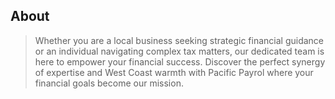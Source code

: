 ## About

> Whether you are a local business seeking strategic financial guidance or an individual navigating complex tax matters, our dedicated team is here to empower your financial success. Discover the perfect synergy of expertise and West Coast warmth with Pacific Payrol where your financial goals become our mission.
